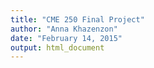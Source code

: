 ```yaml
---
title: "CME 250 Final Project"
author: "Anna Khazenzon"
date: "February 14, 2015"
output: html_document
---
```

